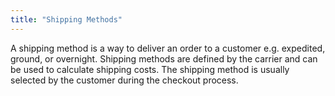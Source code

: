 ```yaml
---
title: "Shipping Methods"
---
```


A shipping method is a way to deliver an order to a customer e.g. expedited, ground, or overnight.
Shipping methods are defined by the carrier and can be used to calculate shipping costs. The shipping method is usually selected by the customer during the checkout process.
